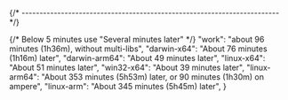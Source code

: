 
{/* ------------------------------------------------------------------------ */}

{/* Below 5 minutes use "Several minutes later" */}
    "work": "about 96 minutes (1h36m), without multi-libs",
    "darwin-x64": "About 76 minutes (1h16m) later",
    "darwin-arm64": "About 49 minutes later",
    "linux-x64": "About 51 minutes later",
    "win32-x64": "About 39 minutes later",
    "linux-arm64": "About 353 minutes (5h53m) later, or 90 minutes (1h30m) on ampere",
    "linux-arm": "About 345 minutes (5h45m) later",
}
